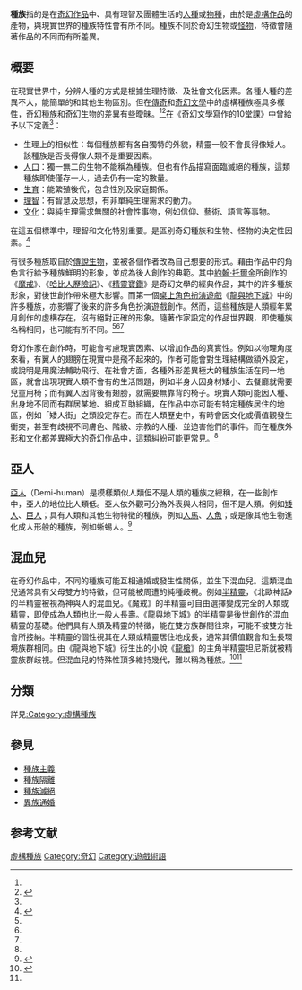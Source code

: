 '''種族'''指的是在[[奇幻作品|奇幻作品]]中、具有理智及團體生活的[[人種|人種]]或[[物種|物種]]，由於是[[虛構作品|虛構作品]]的產物，與現實世界的種族特性會有所不同。種族不同於奇幻生物或[[怪物|怪物]]，特徵會隨著作品的不同而有所差異。

== 概要 ==
在現實世界中，分辨人種的方式是根據生理特徵、及社會文化因素。各種人種的差異不大，能簡單的和其他生物區別。但在[[傳奇|傳奇]]和[[奇幻文學|奇幻文學]]中的虛構種族極具多樣性，奇幻種族和奇幻生物的差異有些曖昧。<ref name="10堂課"/><ref name="幻想">{{cite book|author1=榎本秋|title=《幻想指南 ~ 幻想世界的打造方法》|publisher=銘顯文化|location=台灣|isbn=9789862992548|pages=100~105}}</ref>在《奇幻文學寫作的10堂課》中曾給予以下定義<ref name="10堂課"/>：
*生理上的相似性：每個種族都有各自獨特的外貌，精靈一般不會長得像矮人。該種族是否長得像人類不是重要因素。
*[[人口|人口]]：獨一無二的生物不能稱為種族。但也有作品描寫面臨滅絕的種族，這類種族即使僅存一人，過去仍有一定的數量。
*[[生育|生育]]：能繁殖後代，包含性別及家庭關係。
*[[理智|理智]]：有智慧及思想，有非單純生理需求的動力。
*[[文化|文化]]：與純生理需求無關的社會性事物，例如信仰、藝術、語言等事物。
在這五個標準中，理智和文化特別重要。是區別奇幻種族和生物、怪物的決定性因素。<ref name="10堂課">{{cite book|author1=丹尼爾．克拉克、雪洛琳．肯揚、艾倫．毛爾、麥可．瓦何拉、荷妮．萊特|title=《奇幻文學寫作的10堂課（修訂版）》|publisher=奇幻基地|location=台灣|isbn=9789866712081|pages=171~188頁}}</ref>

有很多種族取自於[[傳說生物|傳說生物]]，並被各個作者改為自己想要的形式。藉由作品中的角色言行給予種族鮮明的形象，並成為後人創作的典範。其中[[約翰·托爾金|約翰·托爾金]]所創作的《[[魔戒|魔戒]]》、《[[哈比人歷險記|哈比人歷險記]]》、《[[精靈寶鑽|精靈寶鑽]]》是奇幻文學的經典作品，其中的許多種族形象，對後世創作帶來極大影響。而第一個[[桌上角色扮演遊戲|桌上角色扮演遊戲]]《[[龍與地下城|龍與地下城]]》中的許多種族，亦影響了後來的許多角色扮演遊戲創作。然而，這些種族是人類經年累月創作的虛構存在，沒有絕對正確的形象。隨著作家設定的作品世界觀，即使種族名稱相同，也可能有所不同。<ref name="10堂課"/><ref name="幻想"/><ref name="亞人"/>{{rp|148~149}}{{rp|88~189}}

奇幻作家在創作時，可能會考慮現實因素、以增加作品的真實性。例如以物理角度來看，有翼人的翅膀在現實中是飛不起來的，作者可能會對生理結構做額外設定，或說明是用魔法輔助飛行。在社會方面，各種外形差異極大的種族生活在同一地區，就會出現現實人類不會有的生活問題，例如半身人因身材矮小、去餐廳就需要兒童用椅；而有翼人因背後有翅膀，就需要無靠背的椅子。現實人類可能因人種、出身地不同而有群居某地、組成互助組織，在作品中亦可能有特定種族居住的地區，例如「矮人街」之類設定存在。而在人類歷史中，有時會因文化或價值觀發生衝突，甚至有歧視不同膚色、階級、宗教的人種、並迫害他們的事件。而在種族外形和文化都差異極大的奇幻作品中，這類糾紛可能更常見。<ref name="幻想"/>

== 亞人 ==
[[亞人|亞人]]（Demi-human）是模樣類似人類但不是人類的種族之總稱，在一些創作中，亞人的地位比人類低。亞人依外觀可分為外表與人相同，但不是人類。例如[[矮人|矮人]]、[[巨人|巨人]]；具有人類和其他生物特徵的種族，例如[[人馬|人馬]]、[[人魚|人魚]]；或是像其他生物進化成人形般的種族，例如蜥蜴人。<ref name="亞人">{{cite book|author1=密田憲孝, TEAS事務所|title=《奇幻不思議！揭開傳說中亞人種的神秘面紗》|publisher=台灣東販|location=台灣|isbn=9789863316060}}</ref>{{rp|10~11}}

== 混血兒 ==
在奇幻作品中，不同的種族可能互相通婚或發生性關係，並生下混血兒。這類混血兒通常具有父母雙方的特徵，但可能被周遭的純種歧視。例如[[半精靈|半精靈]]，《北歐神話》的半精靈被視為神與人的混血兒。《魔戒》的半精靈可自由選擇變成完全的人類或精靈，即使成為人類也比一般人長壽。《龍與地下城》的半精靈是後世創作的混血精靈的基礎。他們具有人類及精靈的特徵，能在雙方族群間往來，可能不被雙方社會所接納。半精靈的個性視其在人類或精靈居住地成長，通常其價值觀會和生長環境族群相同。由《龍與地下城》衍生出的小說《[[龍槍|龍槍]]》的主角半精靈坦尼斯就被精靈族群歧視。但混血兒的特殊性頂多維持幾代，難以稱為種族。<ref name="一流">{{cite book|author1=山北篤|title=《一流編劇都著迷的奇幻事典：110個創意源頭大公開》|publisher=如何|location=台灣|isbn=9789861363066|pages=202~205頁}}</ref><ref name="亞人"/>{{rp|182~183}}

== 分類 ==
詳見[[:Category:虛構種族|:Category:虛構種族]]

== 參見 ==
* [[種族主義|種族主義]]
* [[種族隔離|種族隔離]]
* [[種族滅絕|種族滅絕]]
* [[異族通婚|異族通婚]]
== 参考文献 ==
{{reflist}}

[[Category:虛構種族|]]
[[Category:奇幻|Category:奇幻]]
[[Category:遊戲術語|Category:遊戲術語]]